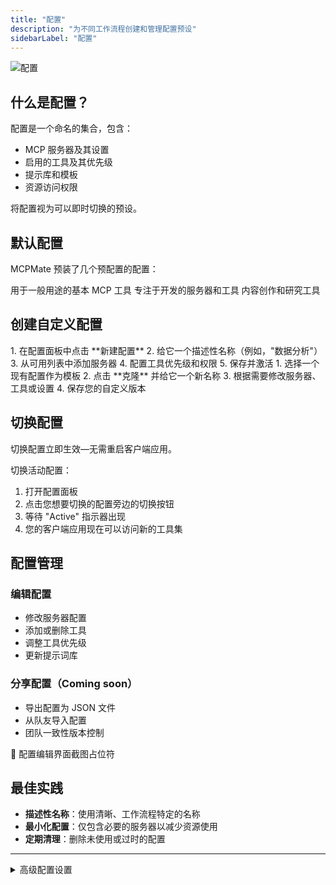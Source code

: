 ```yaml
---
title: "配置"
description: "为不同工作流程创建和管理配置预设"
sidebarLabel: "配置"
---
```



<img
  className="block dark:hidden"
  src="/i18n/zh/images/config-suits.jpg"
  alt="配置"
  title={true}
/>

## 什么是配置？

配置是一个命名的集合，包含：
- MCP 服务器及其设置
- 启用的工具及其优先级
- 提示库和模板
- 资源访问权限

将配置视为可以即时切换的预设。

## 默认配置

MCPMate 预装了几个预配置的配置：

<CardGroup cols={3}>
  <Card title="Default" icon="home">
    用于一般用途的基本 MCP 工具
  </Card>
  <Card title="Coder" icon="code">
    专注于开发的服务器和工具
  </Card>
  <Card title="Writer" icon="pen-tool">
    内容创作和研究工具
  </Card>
</CardGroup>

## 创建自定义配置

<Tabs>
  <Tab label="从头开始">
    1. 在配置面板中点击 **新建配置**
    2. 给它一个描述性名称（例如，"数据分析"）
    3. 从可用列表中添加服务器
    4. 配置工具优先级和权限
    5. 保存并激活
  </Tab>
  
  <Tab label="克隆现有">
    1. 选择一个现有配置作为模板
    2. 点击 **克隆** 并给它一个新名称
    3. 根据需要修改服务器、工具或设置
    4. 保存您的自定义版本
  </Tab>
</Tabs>

## 切换配置

<Callout type="info">
  切换配置立即生效—无需重启客户端应用。
</Callout>

切换活动配置：
1. 打开配置面板
2. 点击您想要切换的配置旁边的切换按钮
3. 等待 "Active" 指示器出现
4. 您的客户端应用现在可以访问新的工具集

## 配置管理

### 编辑配置
- 修改服务器配置
- 添加或删除工具
- 调整工具优先级
- 更新提示词库

### 分享配置（Coming soon）
- 导出配置为 JSON 文件
- 从队友导入配置
- 团队一致性版本控制

<div className="placeholder-screenshot">
  📸 配置编辑界面截图占位符
</div>

## 最佳实践

- **描述性名称**：使用清晰、工作流程特定的名称
- **最小化配置**：仅包含必要的服务器以减少资源使用
- **定期清理**：删除未使用或过时的配置

---

<details>
<summary>高级配置设置</summary>

您可以创建条件规则，为每个配置设置资源限制，并根据活动应用程序或时间配置自动配置切换。

</details>
